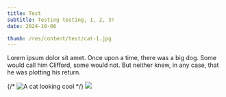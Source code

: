 ```yaml
---
title: Test
subtitle: Testing testing, 1, 2, 3!
date: 2024-10-06

thumb: /res/content/test/cat-1.jpg
---
```


Lorem ipsum dolor sit amet.
Once upon a time, there was a big dog.
Some would call him Clifford, some would not.
But neither knew, in any case,
that he was
plotting
his return.

{/* ![A cat looking cool](/res/content/test/cat-2.jpg) */}
<Image src="/res/content/test/cat-2.jpg"/>